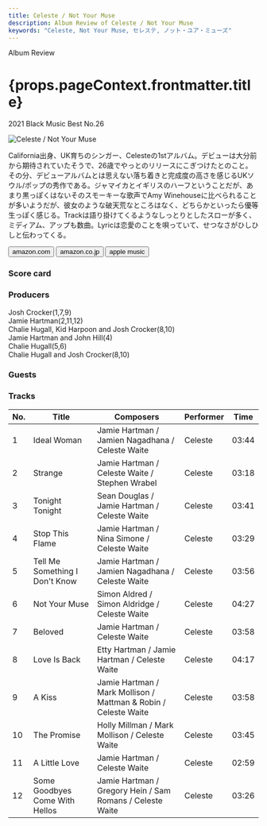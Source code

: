 ```yaml
---
title: Celeste / Not Your Muse
description: Album Review of Celeste / Not Your Muse
keywords: "Celeste, Not Your Muse, セレステ, ノット・ユア・ミューズ"
---
```





<p className="largeP">Album Review</p>
<h1 className="h1--no--margin">{props.pageContext.frontmatter.title}</h1>
<p className="largeP">
  <Link to="/best50/2021/">2021 Black Music Best No.26</Link>
</p>

<Row  className="image-card-group">
	<Column colMd={"3"} colLg={"4"} noGutterMdLeft="">
       <ImageCard>

![Celeste / Not Your Muse](../../images/cd/celeste1L.jpg)

</ImageCard>
	</Column>
	<Column colMd={"4"} colLg={"8"} noGutterMdLeft="">
	<p>
		California出身、UK育ちのシンガー、Celesteの1stアルバム。デビューは大分前から期待されていたそうで、26歳でやっとのリリースにこぎつけたとのこと。その分、デビューアルバムとは思えない落ち着きと完成度の高さを感じるUKソウル/ポップの秀作である。ジャマイカとイギリスのハーフということだが、あまり黒っぽくはないそのスモーキーな歌声でAmy Winehouseに比べられることが多いようだが、彼女のような破天荒なところはなく、どちらかといったら優等生っぽく感じる。Trackは語り掛けてくるようなしっとりとしたスローが多く、ミディアム、アップも数曲。Lyricは恋愛のことを唄っていて、せつなさがひしひしと伝わってくる。
	</p>
	<div>
	  <Button className="button-right-mergin"  href="https://amzn.to/3wEhSUQ" kind="primary" size="small" renderIcon={ArrowUpRight24}>
      amazon.com
    </Button>
    <Button className="button-right-mergin"  href="https://amzn.to/3uxSoHa" kind="secondary" size="small" renderIcon={ArrowUpRight24}>
      amazon.co.jp
    </Button>
		<Button className="button-right-mergin"  href="https://geo.music.apple.com/us/album/not-your-muse-deluxe/1552047198?itsct=music_box_link&itscg=30200&at=11lcug&ct=albums_not_your_muse_%28deluxe%29&ls=1&app=music" kind="tertiary" size="small" renderIcon={ArrowUpRight24}>
      apple music
    </Button>
	</div>
	</Column>
</Row>
<Row >
  <Column colMd={"4"} colLg={"4"} noGutterMdLeft="">
    <div>
    <h3>Score card</h3>
		<SliderJS1 value="5" />
    <SliderJS2 value="2" />
		<SliderJS3 value="1" />
    <SliderJS4 value="9" />
    </div>
  </Column>
  <Column colMd={"8"} colLg={"8"} noGutterMdLeft="">
		<div>
			<h3>Producers</h3>
			<p>
				Josh Crocker(1,7,9)
				<br/>Jamie Hartman(2,11,12)
				<br/>Chalie Hugall, Kid Harpoon and Josh Crocker(8,10)
				<br/>Jamie Hartman and John Hill(4)
				<br/>Chalie Hugall(5,6)
				<br/>Chalie Hugall and Josh Crocker(8,10)
			</p>
			<h3>Guests</h3>
			<p>
			</p>
		</div>
	</Column>
</Row>

<h3>Tracks</h3>

| No. | Title                          | Composers                                                       | Performer | Time  |
| --- | ------------------------------ | --------------------------------------------------------------- | --------- | ----- |
| 1   | Ideal Woman                    | Jamie Hartman / Jamien Nagadhana / Celeste Waite                | Celeste   | 03:44 |
| 2   | Strange                        | Jamie Hartman / Celeste Waite / Stephen Wrabel                  | Celeste   | 03:18 |
| 3   | Tonight Tonight                | Sean Douglas / Jamie Hartman / Celeste Waite                    | Celeste   | 03:41 |
| 4   | Stop This Flame                | Jamie Hartman / Nina Simone / Celeste Waite                     | Celeste   | 03:29 |
| 5   | Tell Me Something I Don't Know | Jamie Hartman / Jamien Nagadhana / Celeste Waite                | Celeste   | 03:56 |
| 6   | Not Your Muse                  | Simon Aldred / Simon Aldridge / Celeste Waite                   | Celeste   | 04:27 |
| 7   | Beloved                        | Jamie Hartman / Celeste Waite                                   | Celeste   | 03:58 |
| 8   | Love Is Back                   | Etty Hartman / Jamie Hartman / Celeste Waite                    | Celeste   | 04:17 |
| 9   | A Kiss                         | Jamie Hartman / Mark Mollison / Mattman & Robin / Celeste Waite | Celeste   | 03:58 |
| 10  | The Promise                    | Holly Millman / Mark Mollison / Celeste Waite                   | Celeste   | 03:45 |
| 11  | A Little Love                  | Jamie Hartman / Celeste Waite                                   | Celeste   | 02:59 |
| 12  | Some Goodbyes Come With Hellos | Jamie Hartman / Gregory Hein / Sam Romans / Celeste Waite       | Celeste   | 03:26 |

